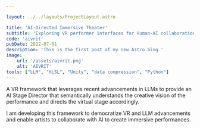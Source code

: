 ```yaml
---

layout: ../../layouts/ProjectLayout.astro

title: 'AI-Directed Immersive Theater'
subtitle: 'Exploring VR performer interfaces for Human-AI collaboration of real-time virtual stage management'
code: 'aivrit'
pubDate: 2022-07-01
description: 'This is the first post of my new Astro blog.'
image:
    url: '/assets/aivrit.png' 
    alt: 'AIVRIT'
tools: ["LLM", "HLSL", "Unity", "data compression", "Python"]
---
```


A VR framework that leverages recent advancements in LLMs to provide an AI Stage Director that semantically understands the creative vision of the performance and directs the virtual stage accordingly. 

I am developing this framework to democratize VR and LLM advancements and enable artists to collaborate with AI to create immersive performances.